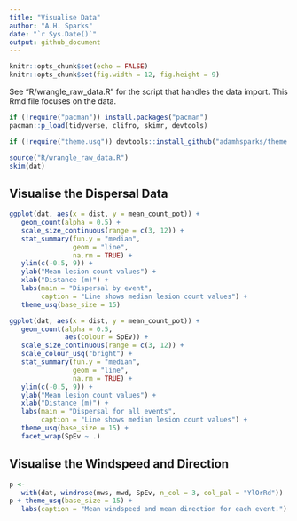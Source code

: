 ```yaml
---
title: "Visualise Data"
author: "A.H. Sparks"
date: "`r Sys.Date()`"
output: github_document
---
```


```r
knitr::opts_chunk$set(echo = FALSE)
knitr::opts_chunk$set(fig.width = 12, fig.height = 9) 
```

See "R/wrangle_raw_data.R" for the script that handles the data import. This
Rmd file focuses on the data.

```r
if (!require("pacman")) install.packages("pacman")
pacman::p_load(tidyverse, clifro, skimr, devtools)

if (!require("theme.usq")) devtools::install_github("adamhsparks/theme.usq")
```

```r
source("R/wrangle_raw_data.R")
skim(dat)
```

## Visualise the Dispersal Data

```r
ggplot(dat, aes(x = dist, y = mean_count_pot)) +
   geom_count(alpha = 0.5) +
   scale_size_continuous(range = c(3, 12)) +
   stat_summary(fun.y = "median",
                geom = "line",
                na.rm = TRUE) +
   ylim(c(-0.5, 9)) +
   ylab("Mean lesion count values") +
   xlab("Distance (m)") +
   labs(main = "Dispersal by event", 
        caption = "Line shows median lesion count values") +
   theme_usq(base_size = 15)
```

```r
ggplot(dat, aes(x = dist, y = mean_count_pot)) +
   geom_count(alpha = 0.5,
              aes(colour = SpEv)) +
   scale_size_continuous(range = c(3, 12)) +
   scale_colour_usq("bright") +
   stat_summary(fun.y = "median",
                geom = "line",
                na.rm = TRUE) +
   ylim(c(-0.5, 9)) +
   ylab("Mean lesion count values") +
   xlab("Distance (m)") +
   labs(main = "Dispersal for all events",
        caption = "Line shows median lesion count values") +
   theme_usq(base_size = 15) +
   facet_wrap(SpEv ~ .)
```

## Visualise the Windspeed and Direction

```r
p <-
   with(dat, windrose(mws, mwd, SpEv, n_col = 3, col_pal = "YlOrRd"))
p + theme_usq(base_size = 15) +
   labs(caption = "Mean windspeed and mean direction for each event.")
```
